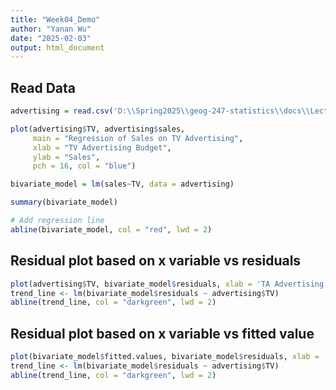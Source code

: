 ```yaml
---
title: "Week04_Demo"
author: "Yanan Wu"
date: "2025-02-03"
output: html_document
---
```


## Read Data

```r
advertising = read.csv('D:\\Spring2025\\geog-247-statistics\\docs\\Lectures\\Week04\\advertising.csv')

plot(advertising$TV, advertising$sales, 
     main = "Regression of Sales on TV Advertising",
     xlab = "TV Advertising Budget", 
     ylab = "Sales",
     pch = 16, col = "blue")

bivariate_model = lm(sales~TV, data = advertising)

summary(bivariate_model)

# Add regression line
abline(bivariate_model, col = "red", lwd = 2)
```


## Residual plot based on x variable vs residuals

```r

plot(advertising$TV, bivariate_model$residuals, xlab = 'TA Advertising Budget', ylab = 'Residuals')
trend_line <- lm(bivariate_model$residuals ~ advertising$TV)
abline(trend_line, col = "darkgreen", lwd = 2)

```

## Residual plot based on x variable vs fitted value

```r

plot(bivariate_model$fitted.values, bivariate_model$residuals, xlab = 'Fitted values', ylab = 'Residuals')
trend_line <- lm(bivariate_model$residuals ~ advertising$TV)
abline(trend_line, col = "darkgreen", lwd = 2)
```









